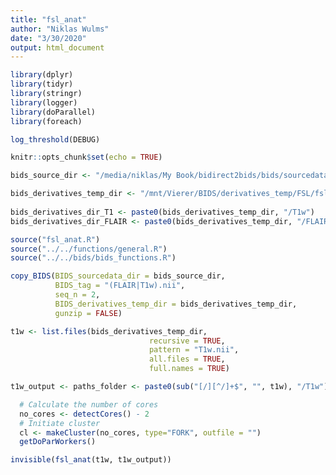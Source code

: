```yaml
---
title: "fsl_anat"
author: "Niklas Wulms"
date: "3/30/2020"
output: html_document
---
```


```r
library(dplyr)
library(tidyr)
library(stringr)
library(logger)
library(doParallel)
library(foreach)

log_threshold(DEBUG)

knitr::opts_chunk$set(echo = TRUE)

bids_source_dir <- "/media/niklas/My Book/bidirect2bids/bids/sourcedata/"

bids_derivatives_temp_dir <- "/mnt/Vierer/BIDS/derivatives_temp/FSL/fsl_anat_pipeline"
  
bids_derivatives_dir_T1 <- paste0(bids_derivatives_temp_dir, "/T1w")
bids_derivatives_dir_FLAIR <- paste0(bids_derivatives_temp_dir, "/FLAIR")

source("fsl_anat.R")
source("../../functions/general.R")
source("../../bids/bids_functions.R")

```

```r
copy_BIDS(BIDS_sourcedata_dir = bids_source_dir, 
          BIDS_tag = "(FLAIR|T1w).nii", 
          seq_n = 2, 
          BIDS_derivatives_temp_dir = bids_derivatives_temp_dir,
          gunzip = FALSE)
```

```r
t1w <- list.files(bids_derivatives_temp_dir,
                               recursive = TRUE,
                               pattern = "T1w.nii",
                               all.files = TRUE,
                               full.names = TRUE)

t1w_output <- paths_folder <- paste0(sub("[/][^/]+$", "", t1w), "/T1w")
```

```r
  # Calculate the number of cores
  no_cores <- detectCores() - 2
  # Initiate cluster
  cl <- makeCluster(no_cores, type="FORK", outfile = "")
  getDoParWorkers()
```

```r
invisible(fsl_anat(t1w, t1w_output))
```

